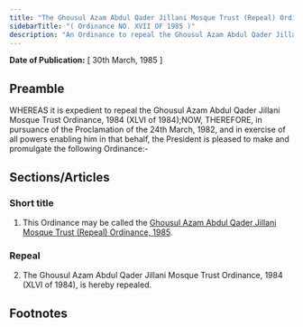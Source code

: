 ```yaml
---
title: "The Ghousul Azam Abdul Qader Jillani Mosque Trust (Repeal) Ordinance, 1985"
sidebarTitle: "( Ordinance NO. XVII OF 1985 )"
description: "An Ordinance to repeal the Ghousul Azam Abdul Qader Jillani Mosque Trust Ordinance, 1984."
---
```


**Date of Publication:** [ 30th March, 1985 ]

## Preamble

WHEREAS it is expedient to repeal the Ghousul Azam Abdul Qader Jillani Mosque Trust Ordinance, 1984 (XLVI of 1984);NOW, THEREFORE, in pursuance of the Proclamation of the 24th March, 1982, and in exercise of all powers enabling him in that behalf, the President is pleased to make and promulgate the following Ordinance:-

## Sections/Articles

### Short title

1. This Ordinance may be called the [Ghousul Azam Abdul Qader Jillani Mosque Trust (Repeal) Ordinance, 1985](/act-681.html "Ghousul Azam Abdul Qader Jillani Mosque Trust (Repeal) Ordinance, 1985").

### Repeal

2. The Ghousul Azam Abdul Qader Jillani Mosque Trust Ordinance, 1984 (XLVI of 1984), is hereby repealed.

## Footnotes
